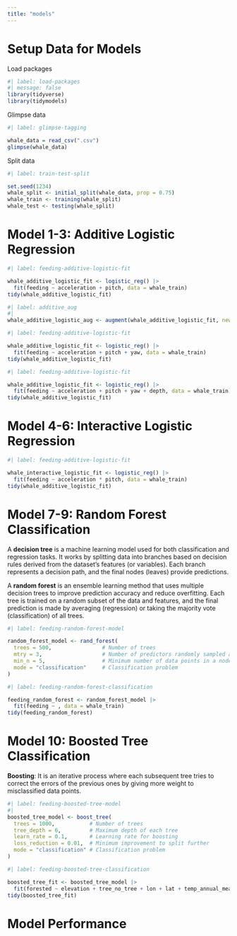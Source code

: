 ```yaml
---
title: "models"
---
```


# Setup Data for Models

Load packages

```r
#| label: load-packages
#| message: false
library(tidyverse)
library(tidymodels)
```

Glimpse data

```r
#| label: glimpse-tagging

whale_data = read_csv(".csv")
glimpse(whale_data)
```

Split data

```r
#| label: train-test-split

set.seed(1234)
whale_split <- initial_split(whale_data, prop = 0.75)
whale_train <- training(whale_split)
whale_test <- testing(whale_split)
```

# Model 1-3: Additive Logistic Regression

```r
#| label: feeding-additive-logistic-fit

whale_additive_logistic_fit <- logistic_reg() |>
  fit(feeding ~ acceleration + pitch, data = whale_train)
tidy(whale_additive_logistic_fit)
```

```r
#| label: additive_aug
#| 
whale_additive_logistic_aug <- augment(whale_additive_logistic_fit, new_data = whale_test)

```

```r
#| label: feeding-additive-logistic-fit

whale_additive_logistic_fit <- logistic_reg() |>
  fit(feeding ~ acceleration + pitch + yaw, data = whale_train)
tidy(whale_additive_logistic_fit)
```

```r
#| label: feeding-additive-logistic-fit

whale_additive_logistic_fit <- logistic_reg() |>
  fit(feeding ~ acceleration + pitch + yaw + depth, data = whale_train)
tidy(whale_additive_logistic_fit)
```

# Model 4-6: Interactive Logistic Regression

```r
#| label: feeding-additive-logistic-fit

whale_interactive_logistic_fit <- logistic_reg() |>
  fit(feeding ~ acceleration * pitch, data = whale_train)
tidy(whale_additive_logistic_fit)
```

# Model 7-9: Random Forest Classification

A **decision tree** is a machine learning model used for both classification and regression tasks. It works by splitting data into branches based on decision rules derived from the dataset's features (or variables). Each branch represents a decision path, and the final nodes (leaves) provide predictions.

A **random forest** is an ensemble learning method that uses multiple decision trees to improve prediction accuracy and reduce overfitting. Each tree is trained on a random subset of the data and features, and the final prediction is made by averaging (regression) or taking the majority vote (classification) of all trees.

```r
#| label: feeding-random-forest-model

random_forest_model <- rand_forest(
  trees = 500,                # Number of trees
  mtry = 3,                   # Number of predictors randomly sampled at each split
  min_n = 5,                  # Minimum number of data points in a node before splitting
  mode = "classification"     # Classification problem
) 
```

```r
#| label: feeding-random-forest-classification

feeding_random_forest <- random_forest_model |>
  fit(feeding ~ , data = whale_train)
tidy(feeding_random_forest)
```

# Model 10: Boosted Tree Classification

**Boosting**: It is an iterative process where each subsequent tree tries to correct the errors of the previous ones by giving more weight to misclassified data points.

```r
#| label: feeding-boosted-tree-model
#| 
boosted_tree_model <- boost_tree(
  trees = 1000,           # Number of trees
  tree_depth = 6,         # Maximum depth of each tree
  learn_rate = 0.1,       # Learning rate for boosting
  loss_reduction = 0.01,  # Minimum improvement to split further
  mode = "classification" # Classification problem
) 
```

```r
#| label: feeding-boosted-tree-classification

boosted_tree_fit <- boosted_tree_model |> 
  fit(forested ~ elevation + tree_no_tree + lon + lat + temp_annual_mean, data = forested_train)
tidy(boosted_tree_fit)
```

# Model Performance
